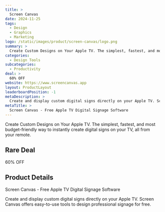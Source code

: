 ```yaml
---
title: >
  Screen Canvas
date: 2024-11-25
tags:
  - Design
  - Graphics
  - Marketing
logo: /static/images/product/screen-canvas/logo.png
summary: >
  Create Custom Designs on Your Apple TV. The simplest, fastest, and most budget-friendly way to instantly create digital signs on your TV, all from your remote.
categories:
  - Design Tools
subcategories:
  - Productivity
deal: >
  60% OFF
website: https://www.screencanvas.app
layout: ProductLayout
leaderboardPosition: -1
metaDescription: >
  Create and display custom digital signs directly on your Apple TV. Screen Canvas offers easy-to-use tools to design professional signage for free.
metaTitle: >
  Screen Canvas - Free Apple TV Digital Signage Software
---
```

Create Custom Designs on Your Apple TV. The simplest, fastest, and most budget-friendly way to instantly create digital signs on your TV, all from your remote.

## Rare Deal

60% OFF

## Product Details

Screen Canvas - Free Apple TV Digital Signage Software

Create and display custom digital signs directly on your Apple TV. Screen Canvas offers easy-to-use tools to design professional signage for free.
